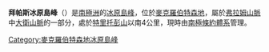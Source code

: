 {{expand|time=2014-01-02T17:04:04+00:00}}
{{unreferenced|time=2014-01-02T17:04:04+00:00}}
{{Coord|68|1|S|62|28|E|source:GNIS|display=title}}

'''拜帕斯冰原島峰'''（{{lang-en|Bypass Nunatak}}）是[[南極洲|南極洲]]的[[冰原島峰|冰原島峰]]，位於[[麥克羅伯特森地|麥克羅伯特森地]]，屬於[[弗拉姆山脈|弗拉姆山脈]]中[[大衛山脈|大衛山脈]]的一部分，處於[[特里托彭山|特里托彭山]]以南4公里，現時由[[南極條約體系|南極條約體系]]管理。

{{DEFAULTSORT:Bypass Nunatak}}
[[Category:麥克羅伯特森地冰原島峰|Category:麥克羅伯特森地冰原島峰]]


{{MacRobertsonLand-geo-stub}}